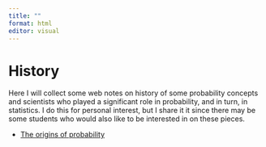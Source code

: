 ```yaml
---
title: ""
format: html
editor: visual
---
```


# History 

Here I will collect some web notes on history of some probability concepts and scientists who played a significant role in probability, and in turn, in statistics. I do this for personal interest, but I share it it since there may be some students who would also like to be interested in on these pieces.

- [The origins of probability](https://timesofmalta.com/articles/the-origins-of-probability.684474)

